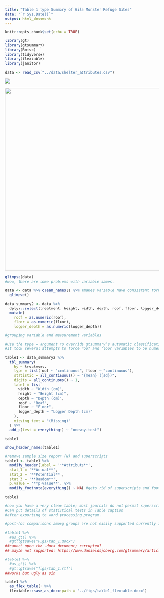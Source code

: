 ```yaml
---
title: "Table 1 type Summary of Gila Monster Refuge Sites"
date: "`r Sys.Date()`"
output: html_document
---
```


```r
knitr::opts_chunk$set(echo = TRUE)

library(gt)
library(gtsummary)
library(Rmisc)
library(tidyverse)
library(flextable)
library(janitor)

data <- read_csv("../data/shelter_attributes.csv")
```

![](../images/brown_shelter_temp.png)

![](../images/Repp_shelter.jpg){width="600"}

```r
glimpse(data)
#wow, there are some problems with variable names.
```

```r
data <- data %>% clean_names() %>% #makes variable have consistent formatting and pretty
  glimpse()
```

```r
data_summary2 <- data %>% 
  dplyr::select(treatment, height, width, depth, roof, floor, logger_depth) %>%
  mutate(
    roof = as.numeric(roof),
    floor = as.numeric(floor),
    logger_depth = as.numeric(logger_depth)) 

#grouping variable and measurement variables
```

```r
#Use the type = argument to override gtsummary’s automatic classification. In this case
#it took several attempts to force roof and floor variables to be numeric. 

table1 <- data_summary2 %>%
  tbl_summary(
    by = treatment,
    type = list(roof ~ "continuous", floor ~ "continuous"),
    statistic = all_continuous() ~ "{mean} ({sd})",
    digits = all_continuous() ~ 1,
    label = list(
      width ~ "Width (cm)",
      height ~ "Height (cm)",
      depth ~ "Depth (cm)",
      roof ~ "Roof",
      floor ~ "Floor",
      logger_depth ~ "Logger Depth (cm)"
    ),
    missing_text = "(Missing)"
  ) %>%
  add_p(test = everything() ~ "oneway.test")

table1
```

```r
show_header_names(table1)
```

```r
#remove sample size report (N) and superscripts
table1 <- table1 %>%
  modify_header(label = '**Attribute**',
  stat_1 = '**Actual**',
  stat_2 = '**Potential**',
  stat_3 = '**Random**',
  p.value = '**p-value**') %>%
  modify_footnote(everything() ~ NA) #gets rid of superscripts and footnotes; put them in table caption instead.
  
table1

#now you have a very clean table; most journals do not permit superscripts in tables.
#Can put details of statistical tests in Table caption
#after exporting to word processing program.

#post-hoc comparisons among groups are not easily supported currently in gtsummary (although technically possible); https://www.danieldsjoberg.com/gtsummary/reference/add_difference_row.tbl_summary.html
```

```r
#table1 %>% 
  #as_gt() %>%
  #gt::gtsave("Figs/tab_1.docx")
##cannot open the .docx document; corrupted?
## maybe not supported: https://www.danieldsjoberg.com/gtsummary/articles/rmarkdown.html
```

```r
#table1 %>% 
  #as_gt() %>%
  #gt::gtsave("figs/tab_1.rtf")
##works but ugly as sin
```

```r
table1 %>%
  as_flex_table() %>%
  flextable::save_as_docx(path = "../figs/table1_flextable.docx")
```
